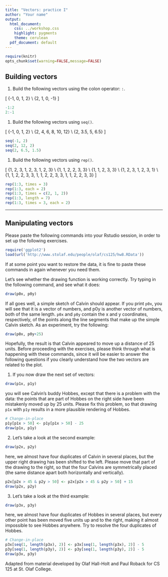 ```yaml
---
title: "Vectors: practice I"
author: "Your name"
output:
  html_document:
    css: ../workshop.css
    highlight: pygments
    theme: cerulean
  pdf_document: default
---
```


```r
require(knitr)
opts_chunk$set(warning=FALSE,message=FALSE)
```


## Building vectors

1.   Build the following vectors using the colon operator: `:`.

\[
\{-1, 0, 1, 2\} \\
\{2, 1, 0, -1\}
\]

```r
-1:2
2:-1
```

1.   Build the following vectors using `seq()`.

\[
\{-1, 0, 1, 2\} \\
\{2, 4, 6, 8, 10, 12\} \\
\{2, 3.5, 5, 6.5\}
\]

```r
seq(-1, 2)
seq(2, 12, 2)
seq(2, 6.5, 1.5)
```

1.   Build the following vectors using `rep()`.

\[
\{1, 2, 3, 1, 2, 3, 1, 2, 3\} \\
\{1, 1, 2, 2, 3, 3\} \\
\{1, 1, 2, 3, 3\} \\
\{1, 2, 3, 1, 2, 3, 1\} \\
\{1, 1, 2, 2, 3, 3, 1, 1, 2, 2, 3, 3, 1, 1, 2, 2, 3, 3\}
\]

```r
rep(1:3, times = 3)
rep(1:3, each = 2)
rep(1:3, times = c(2, 1, 2))
rep(1:3, length = 7)
rep(1:3, times = 3, each = 2)
```

* * *

## Manipulating vectors

Please paste the following commands into your Rstudio session, in order to set 
up the following exercises.

```r
require('ggplot2')
load(url('http://www.stolaf.edu/people/olaf/cs125/hw8.RData'))
```


If at some point you want to restore the data, it is fine to paste these commands 
in again whenever you need them. 

Let's see whether the drawing function is working correctly. Try typing in the 
following command, and see what it does:

```r
draw(p0x, p0y)
```

If all goes well, a simple sketch of Calvin should appear. If you print `p0x`, 
you will see that it is a vector of numbers, and p0y is another vector of 
numbers, both of the same length. `p0x` and `p0y` contain the x and y coordinates, 
respectively, of the points along the line segments that make up the simple Calvin 
sketch. As an experiment, try the following:

```r
draw(p0x, p0y+25)
```

Hopefully, the result is that Calvin appeared to move up a distance of 25 units. 
Before proceeding with the exercises, please think through what is happening with 
these commands, since it will be easier to answer the following questions if you 
clearly understand how the two vectors are related to the plot.

1.   If you now draw the next set of vectors:

```r
draw(p1x, p1y)
```

you will see Calvin's buddy Hobbes, except that there is a problem with the data: 
the points that are part of Hobbes on the right side have been mistakenly moved 
up by 25 units. Please fix this problem, so that drawing `p1x` with `p1y` results 
in a more plausible rendering of Hobbes. 

```r
# Change-in-place
p1y[p1x > 50] <- p1y[p1x > 50] - 25
draw(p1x, p1y)
```

2.   Let's take a look at the second example:

```r
draw(p2x, p2y)
```

here, we almost have four duplicates of Calvin in several places, but the upper 
right drawing has been shifted to the left. Please move that part of the drawing 
to the right, so that the four Calvins are symmetrically placed (the same distance 
apart both horizontally and vertically).

```r
p2x[p2x > 45 & p2y > 50] <- p2x[p2x > 45 & p2y > 50] + 15
draw(p2x, p2y)
```

3.   Let's take a look at the third example:

```r
draw(p3x, p3y)
```

here, we almost have four duplicates of Hobbes in several places, but every other 
point has been moved five units up and to the right, making it almost impossible 
to see Hobbes anywhere. Try to resolve the four duplicates of Hobbes.

```r
# Change-in-place
p3x[seq(1, length(p3x), 2)] <- p3x[seq(1, length(p3x), 2)] - 5
p3y[seq(1, length(p3y), 2)] <- p3y[seq(1, length(p3y), 2)] - 5
draw(p3x, p3y)
```

<div id="license">
Adapted from material developed by Olaf Hall-Holt and Paul Roback for CS 125 at St. Olaf College.
</div>
